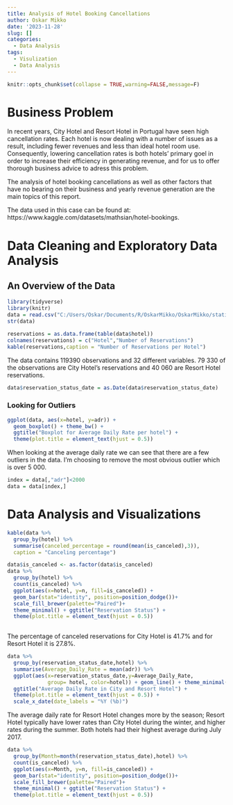 ```yaml
---
title: Analysis of Hotel Booking Cancellations
author: Oskar Mikko
date: '2023-11-28'
slug: []
categories:
  - Data Analysis
tags:
  - Visulization
  - Data Analysis
---
```


```r
knitr::opts_chunk$set(collapse = TRUE,warning=FALSE,message=F)
```

# Business Problem

In recent years, City Hotel and Resort Hotel in Portugal have seen high cancellation rates. Each hotel is now dealing with a number of issues as a result, including fewer revenues and less than ideal hotel room use. Consequently, lowering cancellation rates is both hotels' primary goel in order to increase their efficiency in generating revenue, and for us to offer thorough business advice to adress this problem. 

The analysis of hotel booking cancellations as well as other factors that have no bearing on their business and yearly revenue generation are the main topics of this report. 

The data used in this case can be found at: https://www.kaggle.com/datasets/mathsian/hotel-bookings. 

# Data Cleaning and Exploratory Data Analysis

## An Overview of the Data
```r
library(tidyverse)
library(knitr)
data = read.csv("C:/Users/Oskar/Documents/R/OskarMikko/OskarMikko/static/hotel_bookings.csv")
str(data)
```

```r
reservations = as.data.frame(table(data$hotel))
colnames(reservations) = c("Hotel","Number of Reservations")
kable(reservations,caption = "Number of Reservations per Hotel")

```

The data contains 119390 observations and 32 different variables. 79 330 of the observations are City Hotel's reservations and 40 060 are Resort Hotel reservations. 


```r
data$reservation_status_date = as.Date(data$reservation_status_date)
```

### Looking for Outliers

```r
ggplot(data, aes(x=hotel, y=adr)) + 
  geom_boxplot() + theme_bw() +
  ggtitle("Boxplot for Average Daily Rate per hotel") +
  theme(plot.title = element_text(hjust = 0.5))
``` 
When looking at the average daily rate we can see that there are a few outliers in the data. I'm choosing to remove the most obvious outlier which is over 5 000.

```r
index = data[,"adr"]<2000
data = data[index,]
```
# Data Analysis and Visualizations

```r
kable(data %>%
  group_by(hotel) %>%
  summarise(canceled_percentage = round(mean(is_canceled),3)),
  caption = "Canceling percentage")

data$is_canceled <- as.factor(data$is_canceled)
data %>%
  group_by(hotel) %>%
  count(is_canceled) %>%
  ggplot(aes(x=hotel, y=n, fill=is_canceled)) +
  geom_bar(stat="identity", position=position_dodge())+
  scale_fill_brewer(palette="Paired")+
  theme_minimal() + ggtitle("Reservation Status") +
  theme(plot.title = element_text(hjust = 0.5))
  
```
The percentage of canceled reservations for City Hotel is 41.7% and for Resort Hotel it is 27.8%.

```r
data %>%
  group_by(reservation_status_date,hotel) %>%
  summarise(Average_Daily_Rate = mean(adr)) %>%
  ggplot(aes(x=reservation_status_date,y=Average_Daily_Rate,
             group= hotel, color=hotel)) + geom_line() + theme_minimal() +
  ggtitle("Average Daily Rate in City and Resort Hotel") +
  theme(plot.title = element_text(hjust = 0.5)) + 
  scale_x_date(date_labels = "%Y (%b)")
``` 
The average daily rate for Resort Hotel changes more by the season; Resort Hotel typically have lower rates than City Hotel during the winter, and higher rates during the summer. Both hotels had their highest average during July 2017. 

```r
data %>%
  group_by(Month=month(reservation_status_date),hotel) %>%
  count(is_canceled) %>%
  ggplot(aes(x=Month, y=n, fill=is_canceled)) +
  geom_bar(stat="identity", position=position_dodge())+
  scale_fill_brewer(palette="Paired")+
  theme_minimal() + ggtitle("Reservation Status") +
  theme(plot.title = element_text(hjust = 0.5)) 
```



















